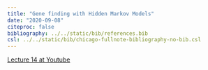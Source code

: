 ```yaml
---
title: "Gene finding with Hidden Markov Models"
date: "2020-09-08"
citeproc: false
bibliography: ../../static/bib/references.bib
csl: ../../static/bib/chicago-fullnote-bibliography-no-bib.csl
---
```


[Lecture 14 at Youtube](https://youtu.be/6IoZtqgjQhw)





